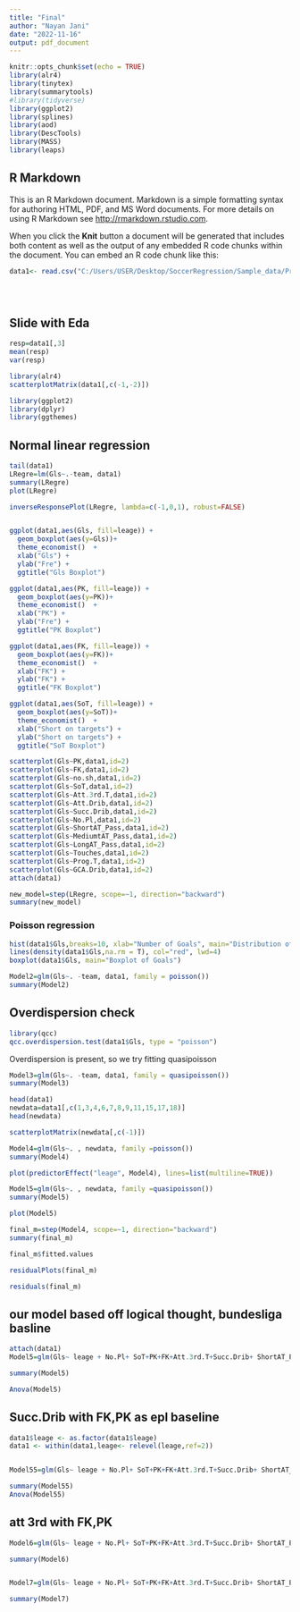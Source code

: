 ```yaml
---
title: "Final"
author: "Nayan Jani"
date: "2022-11-16"
output: pdf_document
---
```


```r
knitr::opts_chunk$set(echo = TRUE)
library(alr4)
library(tinytex)
library(summarytools)
#library(tidyverse)
library(ggplot2)
library(splines)
library(aod)
library(DescTools)
library(MASS)
library(leaps)

```

## R Markdown

This is an R Markdown document. Markdown is a simple formatting syntax for authoring HTML, PDF, and MS Word documents. For more details on using R Markdown see <http://rmarkdown.rstudio.com>.

When you click the **Knit** button a document will be generated that includes both content as well as the output of any embedded R code chunks within the document. You can embed an R code chunk like this:

```r
data1<- read.csv("C:/Users/USER/Desktop/SoccerRegression/Sample_data/Project_Data.csv")


  

```

## Slide with Eda



```r
resp=data1[,3]
mean(resp)
var(resp)
```


```r
library(alr4)
scatterplotMatrix(data1[,c(-1,-2)])
```


```r
library(ggplot2)
library(dplyr)
library(ggthemes)
```



## Normal linear regression

```r
tail(data1)
LRegre=lm(Gls~.-team, data1)
summary(LRegre)
plot(LRegre)
```


```r
inverseResponsePlot(LRegre, lambda=c(-1,0,1), robust=FALSE)
```


```r
```



```r
ggplot(data1,aes(Gls, fill=leage)) +
  geom_boxplot(aes(y=Gls))+
  theme_economist()  +
  xlab("Gls") +
  ylab("Fre") +
  ggtitle("Gls Boxplot")
```

```r
ggplot(data1,aes(PK, fill=leage)) +
  geom_boxplot(aes(y=PK))+
  theme_economist()  +
  xlab("PK") +
  ylab("Fre") +
  ggtitle("PK Boxplot")
```



```r
ggplot(data1,aes(FK, fill=leage)) +
  geom_boxplot(aes(y=FK))+
  theme_economist()  +
  xlab("FK") +
  ylab("FK") +
  ggtitle("FK Boxplot")
```

```r
ggplot(data1,aes(SoT, fill=leage)) +
  geom_boxplot(aes(y=SoT))+
  theme_economist()  +
  xlab("Short on targets") +
  ylab("Short on targets") +
  ggtitle("SoT Boxplot")
```
```r
scatterplot(Gls~PK,data1,id=2)
scatterplot(Gls~FK,data1,id=2)
scatterplot(Gls~no.sh,data1,id=2)
scatterplot(Gls~SoT,data1,id=2)
scatterplot(Gls~Att.3rd.T,data1,id=2)
scatterplot(Gls~Att.Drib,data1,id=2)
scatterplot(Gls~Succ.Drib,data1,id=2)
scatterplot(Gls~No.Pl,data1,id=2)
scatterplot(Gls~ShortAT_Pass,data1,id=2)
scatterplot(Gls~MediumtAT_Pass,data1,id=2)
scatterplot(Gls~LongAT_Pass,data1,id=2)
scatterplot(Gls~Touches,data1,id=2)
scatterplot(Gls~Prog.T,data1,id=2)
scatterplot(Gls~GCA.Drib,data1,id=2)
attach(data1)
```
```r
new_model=step(LRegre, scope=~1, direction="backward")
summary(new_model)
```





### Poisson regression
```r
hist(data1$Gls,breaks=10, xlab="Number of Goals", main="Distribution of Goals", prob=TRUE)
lines(density(data1$Gls,na.rm = T), col="red", lwd=4)
boxplot(data1$Gls, main="Boxplot of Goals")
```

```r
Model2=glm(Gls~. -team, data1, family = poisson())
summary(Model2)
```

## Overdispersion check
```r
library(qcc)
qcc.overdispersion.test(data1$Gls, type = "poisson")
```

Overdispersion is present, so we try fitting quasipoisson


```r
Model3=glm(Gls~. -team, data1, family = quasipoisson())
summary(Model3)
```

```r
head(data1)
newdata=data1[,c(1,3,4,6,7,8,9,11,15,17,18)]
head(newdata)
```

```r
scatterplotMatrix(newdata[,c(-1)])
```
```r
Model4=glm(Gls~. , newdata, family =poisson())
summary(Model4)
```
```r
plot(predictorEffect("leage", Model4), lines=list(multiline=TRUE))
```




```r
Model5=glm(Gls~. , newdata, family =quasipoisson())
summary(Model5)

plot(Model5)
```
```r
final_m=step(Model4, scope=~1, direction="backward")
summary(final_m)
```

```r
final_m$fitted.values
```
```r
residualPlots(final_m)
```

```r
residuals(final_m)
```

## our model based off logical thought, bundesliga basline

```r
attach(data1)
Model5=glm(Gls~ leage + No.Pl+ SoT+PK+FK+Att.3rd.T+Succ.Drib+ ShortAT_Pass+NumAtt+ Succ.Drib:PK+Succ.Drib:FK+Att.3rd.T:FK, data1, family =quasipoisson())

summary(Model5)

Anova(Model5)
```
## Succ.Drib with FK,PK as epl baseline

```r


data1$leage <- as.factor(data1$leage)
data1 <- within(data1,leage<- relevel(leage,ref=2))


Model55=glm(Gls~ leage + No.Pl+ SoT+PK+FK+Att.3rd.T+Succ.Drib+ ShortAT_Pass+NumAtt+ Succ.Drib:PK+Succ.Drib:FK, data1, family =quasipoisson())

summary(Model55)
Anova(Model55)
```
## att 3rd with FK,PK

```r
Model6=glm(Gls~ leage + No.Pl+ SoT+PK+FK+Att.3rd.T+Succ.Drib+ ShortAT_Pass+NumAtt+ Att.3rd.T:PK+Att.3rd.T:FK, data1, family =quasipoisson())

summary(Model6)



```
```r
Model7=glm(Gls~ leage + No.Pl+ SoT+PK+FK+Att.3rd.T+Succ.Drib+ ShortAT_Pass+NumAtt+ ShortAT_Pass:PK+ShortAT_Pass:FK, data1, family =quasipoisson())

summary(Model7)

```

